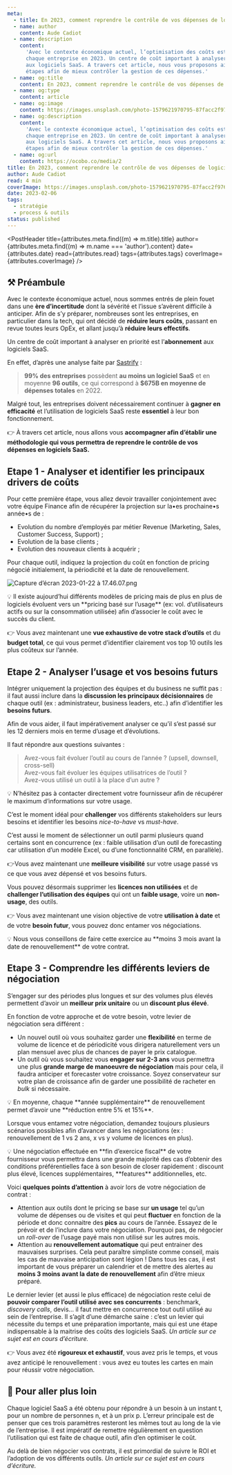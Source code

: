 ```yaml
---
meta:
  - title: En 2023, comment reprendre le contrôle de vos dépenses de logiciels SaaS ?
  - name: author
    content: Aude Cadiot
  - name: description
    content:
      'Avec le contexte économique actuel, l’optimisation des coûts est devenue une priorité pour
      chaque entreprise en 2023. Un centre de coût important à analyser en priorité est l’abonnement
      aux logiciels SaaS. A travers cet article, nous vous proposons ainsi une méthodologie en 3
      étapes afin de mieux contrôler la gestion de ces dépenses.'
  - name: og:title
    content: En 2023, comment reprendre le contrôle de vos dépenses de logiciels SaaS ?
  - name: og:type
    content: article
  - name: og:image
    content: https://images.unsplash.com/photo-1579621970795-87facc2f976d&w=800
  - name: og:description
    content:
      'Avec le contexte économique actuel, l’optimisation des coûts est devenue une priorité pour
      chaque entreprise en 2023. Un centre de coût important à analyser en priorité est l’abonnement
      aux logiciels SaaS. A travers cet article, nous vous proposons ainsi une méthodologie en 3
      étapes afin de mieux contrôler la gestion de ces dépenses.'
  - name: og:url
    content: https://ocobo.co/media/2
title: En 2023, comment reprendre le contrôle de vos dépenses de logiciels SaaS ?
author: Aude Cadiot
read: 4 min
coverImage: https://images.unsplash.com/photo-1579621970795-87facc2f976d
date: 2023-02-06
tags:
  - stratégie
  - process & outils
status: published
---
```



<PostHeader
  title={attributes.meta.find((m) => m.title).title}
  author={attributes.meta.find((m) => m.name === 'author').content}
  date={attributes.date}
  read={attributes.read}
  tags={attributes.tags}
  coverImage={attributes.coverImage}
/>

## ⚒️ Préambule

Avec le contexte économique actuel, nous sommes entrés de plein fouet dans une **ère d’incertitude**
dont la sévérité et l’issue s’avèrent difficile à anticiper. Afin de s’y préparer, nombreuses sont
les entreprises, en particulier dans la tech, qui ont décidé de **réduire leurs coûts**, passant en
revue toutes leurs OpEx, et allant jusqu’à **réduire leurs effectifs**.

Un centre de coût important à analyser en priorité est l’**abonnement** aux logiciels SaaS.

En effet, d’après une analyse faite par [Sastrify](https://fr.sastrify.com/) :

> **99% des entreprises** possèdent **au moins un logiciel SaaS** et en moyenne **96 outils**, ce
> qui correspond à **$675B en moyenne de dépenses totales** en 2022.

Malgré tout, les entreprises doivent nécessairement continuer à **gagner en efficacité** et
l’utilisation de logiciels SaaS reste **essentiel** à leur bon fonctionnement.

👉 À travers cet article, nous allons vous **accompagner afin d’établir une méthodologie qui vous
permettra de reprendre le contrôle de vos dépenses en logiciels SaaS.**

## Etape 1 - Analyser et identifier les principaux drivers de coûts

Pour cette première étape, vous allez devoir travailler conjointement avec votre équipe Finance afin
de récupérer la projection sur la•es prochaine•s année•s de :

- Evolution du nombre d’employés par métier Revenue (Marketing, Sales, Customer Success, Support) ;
- Evolution de la base clients ;
- Evolution des nouveaux clients à acquérir ;

Pour chaque outil, indiquez la projection du coût en fonction de pricing négocié initialement, la
périodicité et la date de renouvellement.

![Capture d’écran 2023-01-22 à 17.46.07.png](/posts/2/1.png)

<Callout variant="blue">
  💡 Il existe aujourd’hui différents modèles de pricing mais de plus en plus de logiciels évoluent
  vers un **pricing basé sur l’usage** (ex: vol. d’utilisateurs actifs ou sur la consommation
  utilisée) afin d’associer le coût avec le succès du client.
</Callout>

👉 Vous avez maintenant une **vue exhaustive de votre stack d’outils** et du **budget total**, ce
qui vous permet d’identifier clairement vos top 10 outils les plus coûteux sur l’année.

## Etape 2 - Analyser l’usage et vos besoins futurs

Intégrer uniquement la projection des équipes et du business ne suffit pas : il faut aussi inclure
dans la **discussion les principaux décisionnaires** de chaque outil (ex : administrateur, business
leaders, etc..) afin d’identifier les **besoins futurs**.

Afin de vous aider, il faut impérativement analyser ce qu’il s’est passé sur les 12 derniers mois en
terme d’usage et d’évolutions.

Il faut répondre aux questions suivantes :

> Avez-vous fait évoluer l’outil au cours de l’année ? (upsell, downsell, cross-sell)<br />
> Avez-vous fait évoluer les équipes utilisatrices de l’outil ?<br /> Avez-vous utilisé un outil à
> la place d’un autre ?

<Callout variant="blue">
  💡 N’hésitez pas à contacter directement votre fournisseur afin de récupérer le maximum
  d’informations sur votre usage.
</Callout>

C’est le moment idéal pour **challenger** vos différents stakeholders sur leurs besoins et
identifier les besoins _nice-to-have_ vs _must-have_.

C’est aussi le moment de sélectionner un outil parmi plusieurs quand certains sont en concurrence
(ex : faible utilisation d’un outil de forecasting car utilisation d’un modèle Excel, ou d’une
fonctionnalité CRM, en parallèle).

👉Vous avez maintenant une **meilleure visibilité** sur votre usage passé vs ce que vous avez
dépensé et vos besoins futurs.

Vous pouvez désormais supprimer les **licences non utilisées** et de **challenger l’utilisation des
équipes** qui ont un **faible usage**, voire un **non-usage**, des outils.

👉 Vous avez maintenant une vision objective de votre **utilisation à date** et de votre **besoin
futur**, vous pouvez donc entamer vos négociations.

<Callout variant="blue">
  💡 Nous vous conseillons de faire cette exercice au **moins 3 mois avant la date de
  renouvellement** de votre contrat.
</Callout>

## Etape 3 - Comprendre les différents leviers de négociation

S’engager sur des périodes plus longues et sur des volumes plus élevés permettent d’avoir un
**meilleur prix unitaire** ou un **discount plus élevé**.

En fonction de votre approche et de votre besoin, votre levier de négociation sera différent :

- Un nouvel outil où vous souhaitez garder une **flexibilité** en terme de volume de licence et de
  périodicité vous dirigera naturellement vers un plan mensuel avec plus de chances de payer le prix
  catalogue.
- Un outil où vous souhaitez vous **engager sur 2-3 ans** vous permettra une plus **grande marge de
  manoeuvre de négociation** mais pour cela, il faudra anticiper et forecaster votre croissance.
  Soyez conservateur sur votre plan de croissance afin de garder une possibilité de racheter en
  _bulk_ si nécessaire.

<Callout variant="blue">
  💡 En moyenne, chaque **année supplémentaire** de renouvellement permet d’avoir une **réduction
  entre 5% et 15%**.
</Callout>

Lorsque vous entamez votre négociation, demandez toujours plusieurs scénarios possibles afin
d’avancer dans les négociations (ex : renouvellement de 1 vs 2 ans, x vs y volume de licences en
plus).

<Callout variant="blue">
  💡 Une négociation effectuée en **fin d’exercice fiscal** de votre fournisseur vous permettra dans
  une grande majorité des cas d’obtenir des conditions préférentielles face à son besoin de closer
  rapidement : discount plus élevé, licences supplémentaires, **features** additionnelles, etc.
</Callout>

Voici **quelques points d’attention** à avoir lors de votre négociation de contrat :

- Attention aux outils dont le pricing se base sur **un usage** tel qu’un volume de dépenses ou de
  visites et qui peut **fluctuer** en fonction de la période et donc connaitre des **pics** au cours
  de l’année. Essayez de le prévoir et de l’inclure dans votre négociation. Pourquoi pas, de
  négocier un _roll-over_ de l’usage payé mais non utilisé sur les autres mois.
- Attention au **renouvellement automatique** qui peut entrainer des mauvaises surprises. Cela peut
  paraître simpliste comme conseil, mais les cas de mauvaise anticipation sont légion ! Dans tous
  les cas, il est important de vous préparer un calendrier et de mettre des alertes au **moins 3
  moins avant la date de renouvellement** afin d’être mieux préparé.

Le dernier levier (et aussi le plus efficace) de négociation reste celui de **pouvoir comparer
l’outil utilisé avec ses concurrents** : benchmark, _discovery calls_, devis… il faut mettre en
concurrence tout outil utilisé au sein de l’entreprise. Il s’agit d’une démarche saine : c’est un
levier qui nécessite du temps et une préparation importante, mais qui est une étape indispensable à
la maitrise des coûts des logiciels SaaS. _Un article sur ce sujet est en cours d’écriture._

👉 Vous avez été **rigoureux et exhaustif**, vous avez pris le temps, et vous avez anticipé le
renouvellement : vous avez eu toutes les cartes en main pour réussir votre négociation.

## 🔑 Pour aller plus loin

Chaque logiciel SaaS a été obtenu pour répondre à un besoin à un instant t, pour un nombre de
personnes n, et à un prix p. L’erreur principale est de penser que ces trois paramètres resteront
les mêmes tout au long de la vie de l’entreprise. Il est impératif de remettre régulièrement en
question l’utilisation qui est faite de chaque outil, afin d’en optimiser le coût.

Au delà de bien négocier vos contrats, il est primordial de suivre le ROI et l’adoption de vos
différents outils. _Un article sur ce sujet est en cours d’écriture._
